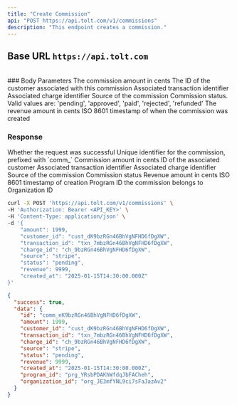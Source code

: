 ```yaml
---
title: "Create Commission"
api: "POST https://api.tolt.com/v1/commissions"
description: "This endpoint creates a commission."
---
```


## Base URL `https://api.tolt.com`

<br />
### Body Parameters

<ParamField body="amount*" type="number">
  The commission amount in cents
</ParamField>

<ParamField body="customer_id*" type="string">
  The ID of the customer associated with this commission
</ParamField>

<ParamField body="transaction_id" type="string - optional">
  Associated transaction identifier
</ParamField>

<ParamField body="charge_id" type="string - optional">
  Associated charge identifier
</ParamField>

<ParamField body="source" type="string - optional">
  Source of the commission
</ParamField>

<ParamField body="status" type="string - optional">
  Commission status. Valid values are: 'pending', 'approved', 'paid',
  'rejected', 'refunded'
</ParamField>

<ParamField body="revenue" type="number - optional">
  The revenue amount in cents
</ParamField>

<ParamField body="created_at" type="string - optional">
  ISO 8601 timestamp of when the commission was created
</ParamField>

### Response

<ResponseField name="success" type="boolean">
  Whether the request was successful
</ResponseField>

<ResponseField name="data" type="object">
  <Expandable title="properties" defaultOpen={true}>
    <ResponseField name="id" type="string">
      Unique identifier for the commission, prefixed with `comm_`
    </ResponseField>
    <ResponseField name="amount" type="number">
      Commission amount in cents
    </ResponseField>
    <ResponseField name="customer_id" type="string">
      ID of the associated customer
    </ResponseField>
    <ResponseField name="transaction_id" type="string">
      Associated transaction identifier
    </ResponseField>
    <ResponseField name="charge_id" type="string">
      Associated charge identifier
    </ResponseField>
    <ResponseField name="source" type="string">
      Source of the commission
    </ResponseField>
    <ResponseField name="status" type="string">
      Commission status
    </ResponseField>
    <ResponseField name="revenue" type="number">
      Revenue amount in cents
    </ResponseField>
    <ResponseField name="created_at" type="string">
      ISO 8601 timestamp of creation
    </ResponseField>
    <ResponseField name="program_id" type="string">
      Program ID the commission belongs to
    </ResponseField>
    <ResponseField name="organization_id" type="string">
      Organization ID
    </ResponseField>
  </Expandable>
</ResponseField>

<RequestExample>

```bash cURL
curl -X POST 'https://api.tolt.com/v1/commissions' \
-H 'Authorization: Bearer <API_KEY>' \
-H 'Content-Type: application/json' \
-d '{
    "amount": 1999,
    "customer_id": "cust_dK9bzRGn46BhVgNFHD6fDgXW",
    "transaction_id": "txn_7mbzRGn46BhVgNFHD6fDgXW",
    "charge_id": "ch_9bzRGn46BhVgNFHD6fDgXW",
    "source": "stripe",
    "status": "pending",
    "revenue": 9999,
    "created_at": "2025-01-15T14:30:00.000Z"
}'
```

</RequestExample>

<ResponseExample>

```json Response
{
  "success": true,
  "data": {
    "id": "comm_eK9bzRGn46BhVgNFHD6fDgXW",
    "amount": 1999,
    "customer_id": "cust_dK9bzRGn46BhVgNFHD6fDgXW",
    "transaction_id": "txn_7mbzRGn46BhVgNFHD6fDgXW",
    "charge_id": "ch_9bzRGn46BhVgNFHD6fDgXW",
    "source": "stripe",
    "status": "pending",
    "revenue": 9999,
    "created_at": "2025-01-15T14:30:00.000Z",
    "program_id": "prg_YRsbPDAKhWfdqJbFACheh",
    "organization_id": "org_JE3mfYNL9ci7sFaJazAv2"
  }
}
```

</ResponseExample>
